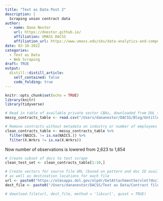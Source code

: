 ```yaml
---
title: "Text as Data Post 2"
description: |
  Scraping union contract data
author:
  - name: Dana Nestor
    url: https://dnestor.github.io/
    affiliation: UMASS DACSS
    affiliation_url: https://www.umass.edu/sbs/data-analytics-and-computational-social-science-program
date: 03-10-2022
categories:
  - Text as Data
  - Web Scraping
draft: TRUE
output:
  distill::distill_article:
    self_contained: false
    code_folding: true
---
```



```r
knitr::opts_chunk$set(echo = TRUE)
library(knitr)
library(tidyverse)
```



```r
# Read in table of available private sector CBAs, downloaded from DOL source
messy_contracts_table <- read.csv("/Users/dananestor/DACSS/Blog/Untitled/docs/_posts/2022-03-10-text-as-data-post-2/CBAList (2).csv")

# Remove contracts without metadata on industry or number of employees
clean_contracts_table <- messy_contracts_table %>%
  filter(NAICS. != is.na(NAICS.)) %>%
  filter(X.Wrkrs != is.na(X.Wrkrs))
```

Now number of observations is lowered from 2,623 to 1,854

```r
# Create subset of docs to test scrape
clean_test_set <- clean_contracts_table[1:10,]

# Create vectors for source file URL (based on pattern and doc ID available in metadata table)
# as well as destination locations for each file
url <- paste0("https://olmsapps.dol.gov/olpdr/GetAttachmentServlet?docId=", clean_test_set$CBA.File)
dest_file <- paste0("/Users/dananestor/DACSS/Text as Data/Contract files/", clean_test_set$CBA.File, ".pdf")

# download.file(url, dest_file, method = 'libcurl', quiet = TRUE)
```



```r

```

